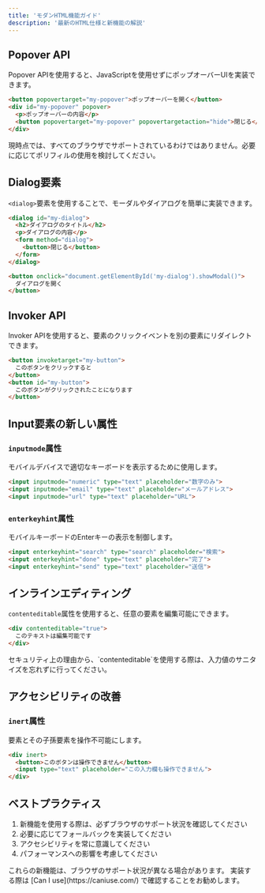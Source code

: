 ```yaml
---
title: 'モダンHTML機能ガイド'
description: '最新のHTML仕様と新機能の解説'
---
```


## Popover API

Popover APIを使用すると、JavaScriptを使用せずにポップオーバーUIを実装できます。

```html
<button popovertarget="my-popover">ポップオーバーを開く</button>
<div id="my-popover" popover>
  <p>ポップオーバーの内容</p>
  <button popovertarget="my-popover" popovertargetaction="hide">閉じる</button>
</div>
```

<Note>
現時点では、すべてのブラウザでサポートされているわけではありません。必要に応じてポリフィルの使用を検討してください。
</Note>

## Dialog要素

`<dialog>`要素を使用することで、モーダルやダイアログを簡単に実装できます。

```html
<dialog id="my-dialog">
  <h2>ダイアログのタイトル</h2>
  <p>ダイアログの内容</p>
  <form method="dialog">
    <button>閉じる</button>
  </form>
</dialog>

<button onclick="document.getElementById('my-dialog').showModal()">
  ダイアログを開く
</button>
```

## Invoker API

Invoker APIを使用すると、要素のクリックイベントを別の要素にリダイレクトできます。

```html
<button invoketarget="my-button">
  このボタンをクリックすると
</button>
<button id="my-button">
  このボタンがクリックされたことになります
</button>
```

## Input要素の新しい属性

### `inputmode`属性

モバイルデバイスで適切なキーボードを表示するために使用します。

```html
<input inputmode="numeric" type="text" placeholder="数字のみ">
<input inputmode="email" type="text" placeholder="メールアドレス">
<input inputmode="url" type="text" placeholder="URL">
```

### `enterkeyhint`属性

モバイルキーボードのEnterキーの表示を制御します。

```html
<input enterkeyhint="search" type="search" placeholder="検索">
<input enterkeyhint="done" type="text" placeholder="完了">
<input enterkeyhint="send" type="text" placeholder="送信">
```

## インラインエディティング

`contenteditable`属性を使用すると、任意の要素を編集可能にできます。

```html
<div contenteditable="true">
  このテキストは編集可能です
</div>
```

<Tip>
セキュリティ上の理由から、`contenteditable`を使用する際は、入力値のサニタイズを忘れずに行ってください。
</Tip>

## アクセシビリティの改善

### `inert`属性

要素とその子孫要素を操作不可能にします。

```html
<div inert>
  <button>このボタンは操作できません</button>
  <input type="text" placeholder="この入力欄も操作できません">
</div>
```

## ベストプラクティス

1. 新機能を使用する際は、必ずブラウザのサポート状況を確認してください
2. 必要に応じてフォールバックを実装してください
3. アクセシビリティを常に意識してください
4. パフォーマンスへの影響を考慮してください

<Note>
これらの新機能は、ブラウザのサポート状況が異なる場合があります。
実装する際は [Can I use](https://caniuse.com/) で確認することをお勧めします。
</Note> 